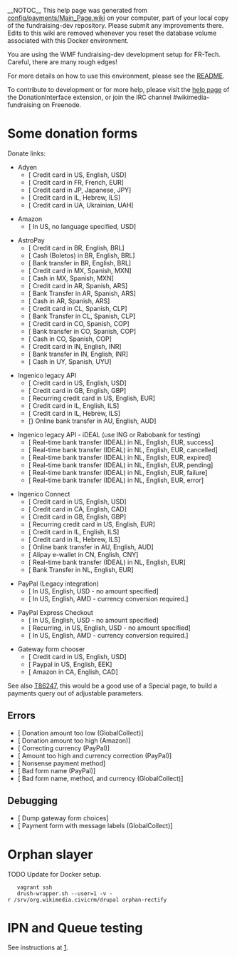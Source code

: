 __NOTOC__
This help page was generated from [https://gerrit.wikimedia.org/r/plugins/gitiles/wikimedia/fundraising/dev/+/master/config/payments/Main_Page.wiki config/payments/Main_Page.wiki] on your computer, part of your local copy of the fundraising-dev repository. Please submit any improvements there. Edits
to this wiki are removed whenever you reset the database volume associated with this Docker environment.

You are using the WMF fundraising-dev development setup for FR-Tech. Careful, there are many rough edges!

For more details on how to use this environment, please see the [https://gerrit.wikimedia.org/r/plugins/gitiles/wikimedia/fundraising/dev/+/e33fc90d29124e29c040649057cb81e1b8db0379/README.md README].

To contribute to development or for more help, please visit the [https://www.mediawiki.org/wiki/Extension:DonationInterface help page] of the DonationInterface extension, or join the IRC channel #wikimedia-fundraising on Freenode.

= Some donation forms =
Donate links:
* Adyen
** [{{fullurl:Special:AdyenGateway|appeal=JimmyQuote&payment_method=cc&recurring=&uselang=en&language=en&currency=USD&amount=10&country=US&ffname=adyen&first_name=Jimmy&last_name=Wales&street_address=1+Montgomery+Street&city=San+Francisco&state_province=CA&postal_code=94104&email=jwales%40example.com}} Credit card in US, English, USD]
** [{{fullurl:Special:AdyenGateway|appeal=JimmyQuote&payment_method=cc&recurring=&uselang=fr&language=fr&currency=EUR&amount=10&country=FR&ffname=adyen&first_name=Jimmy&last_name=Wales&email=jwales%40example.com}} Credit card in FR, French, EUR]
** [{{fullurl:Special:AdyenGateway|appeal=JimmyQuote&payment_method=cc&recurring=&uselang=ja&language=ja&currency=JPY&amount=250&country=JP&ffname=adyen&first_name=Jimmy&last_name=Wales&email=jwales%40example.com}} Credit card in JP, Japanese, JPY]
** [{{fullurl:Special:AdyenGateway|appeal=JimmyQuote&payment_method=cc&recurring=&uselang=he&language=he&currency=ILS&amount=100&country=IL&ffname=adyen&first_name=Jimmy&last_name=Wales&email=jwales%40example.com}} Credit card in IL, Hebrew, ILS]
** [{{fullurl:Special:AdyenGateway|appeal=JimmyQuote&payment_method=cc&recurring=&uselang=uk&language=uk&currency=UAH&amount=100&country=UA&ffname=adyen&first_name=Jimmy&last_name=Wales&email=jwales%40example.com}} Credit card in UA, Ukrainian, UAH]

* Amazon
** [{{fullurl:Special:AmazonGateway|currency=USD&country=US&amount=1&ffname=amazon}} In US, no language specified, USD]

* AstroPay
** [{{fullurl:Special:AstroPayGateway|appeal=JimmyQuote&payment_method=cc&recurring=&uselang=en&language=en&currency=BRL&amount=100&country=BR&ffname=astropay&first_name=Jimmy&last_name=Wales&fiscal_number=999.999.999-00&email=jwales%40example.com}} Credit card in BR, English, BRL]
** [{{fullurl:Special:AstroPayGateway|appeal=JimmyQuote&payment_method=cash&recurring=&uselang=en&language=en&currency=BRL&amount=100&country=BR&ffname=astropay&first_name=Jimmy&last_name=Wales&fiscal_number=999.999.999-00&email=jwales%40example.com}} Cash (Boletos) in BR, English, BRL]
** [{{fullurl:Special:AstroPayGateway|appeal=JimmyQuote&payment_method=bt&recurring=&uselang=en&language=en&currency=BRL&amount=100&country=BR&ffname=astropay&first_name=Jimmy&last_name=Wales&fiscal_number=999.999.999-00&email=jwales%40example.com}} Bank transfer in BR, English, BRL]
** [{{fullurl:Special:AstroPayGateway|appeal=JimmyQuote&payment_method=cc&recurring=&uselang=es&language=es&currency=MXN&amount=100&country=MX&ffname=astropay-mx&first_name=Jimmy&last_name=Wales&email=jwales%40example.com}} Credit card in MX, Spanish, MXN]
** [{{fullurl:Special:AstroPayGateway|appeal=JimmyQuote&payment_method=cash&recurring=&uselang=es&language=es&currency=MXN&amount=100&country=MX&ffname=astropay-mx&first_name=Jimmy&last_name=Wales&email=jwales%40example.com}} Cash in MX, Spanish, MXN]
** [{{fullurl:Special:AstroPayGateway|appeal=JimmyQuote&payment_method=cc&recurring=&uselang=es&language=es&currency=ARS&amount=100&country=AR&ffname=astropay-ar&first_name=Jimmy&last_name=Wales&fiscal_number=99.999.99&email=jwales%40example.com}} Credit card in AR, Spanish, ARS]
** [{{fullurl:Special:AstroPayGateway|appeal=JimmyQuote&payment_method=bt&recurring=&uselang=es&language=es&currency=ARS&amount=100&country=AR&ffname=astropay-ar}} Bank Transfer in AR, Spanish, ARS]
** [{{fullurl:Special:AstroPayGateway|appeal=JimmyQuote&payment_method=cash&recurring=&uselang=es&language=es&currency=ARS&amount=100&country=AR&ffname=astropay-ar&first_name=Jimmy&last_name=Wales&fiscal_number=99.999.99&email=jwales%40example.com}} Cash in AR, Spanish, ARS]
** [{{fullurl:Special:AstroPayGateway|appeal=JimmyQuote&payment_method=cc&recurring=&uselang=es&language=es&currency=CLP&amount=5000&country=CL&ffname=astropay-cl&first_name=Jimmy&last_name=Wales&fiscal_number=99999999-9&email=jwales%40example.com}} Credit card in CL, Spanish, CLP]
** [{{fullurl:Special:AstroPayGateway|appeal=JimmyQuote&payment_method=bt&recurring=&uselang=es&language=es&currency=CLP&amount=5000&country=CL&ffname=astropay-cl&first_name=Jimmy&last_name=Wales&fiscal_number=99999999-9&email=jwales%40example.com}} Bank Transfer in CL, Spanish, CLP]
** [{{fullurl:Special:AstroPayGateway|appeal=JimmyQuote&payment_method=cc&recurring=&uselang=es&language=es&currency=COP&amount=5000&country=CO&ffname=astropay-co&first_name=Jimmy&last_name=Wales&fiscal_number=9.999.999.999&email=jwales%40example.com}} Credit card in CO, Spanish, COP]
** [{{fullurl:Special:AstroPayGateway|appeal=JimmyQuote&payment_method=bt&recurring=&uselang=es&language=es&currency=COP&amount=5000&country=CO&ffname=astropay-co&first_name=Jimmy&last_name=Wales&fiscal_number=9.999.999.999&email=jwales%40example.com}} Bank transfer in CO, Spanish, COP]
** [{{fullurl:Special:AstroPayGateway|appeal=JimmyQuote&payment_method=cash&recurring=&uselang=es&language=es&currency=COP&amount=5000&country=CO&ffname=astropay-co&first_name=Jimmy&last_name=Wales&fiscal_number=9.999.999.999&email=jwales%40example.com}} Cash in CO, Spanish, COP]
** [{{fullurl:Special:AstroPayGateway|appeal=JimmyQuote&payment_method=cc&recurring=&uselang=en&language=en&currency=INR&amount=500&country=IN&ffname=astropay-in&first_name=Jimmy&last_name=Wales&street_address=10+Easy+Street%2C+Lbs+Marg%2C+Bhandup&city=Mumbai&fiscal_number=AAAAA9999C&email=jwales%40example.com}} Credit card in IN, English, INR]
** [{{fullurl:Special:AstroPayGateway|appeal=JimmyQuote&payment_method=bt&recurring=&uselang=en&language=en&currency=INR&amount=500&country=IN&ffname=astropay-in&first_name=Jimmy&last_name=Wales&street_address=110+Easy+Street%2C+Lbs+Marg%2C+Bhandup&city=Mumbai&fiscal_number=AAAAA9999C&email=jwales%40example.com}} Bank transfer in IN, English, INR]
** [{{fullurl:Special:AstroPayGateway|appeal=JimmyQuote&payment_method=cash&recurring=&uselang=es&language=es&currency=UYU&amount=5000&country=UY&ffname=astropay-uy&first_name=Jimmy&last_name=Wales&fiscal_number=9.999.999-9&email=jwales%40example.com}} Cash in UY, Spanish, UYU]

* Ingenico legacy API
** [{{fullurl:Special:GlobalCollectGateway|appeal=JimmyQuote&ffname=cc-vmad&payment_method=cc&recurring=&uselang=en&language=en&currency=USD&amount=10&country=US&first_name=Jimmy&last_name=Wales&street_address=1+Montgomery+Street&city=San+Francisco&state_province=CA&postal_code=94104&email=jwales%40example.com}} Credit card in US, English, USD]
** [{{fullurl:Special:GlobalCollectGateway|appeal=JimmyQuote&ffname=cc-vmad&payment_method=cc&recurring=&uselang=en&language=en&currency=GBP&country=GB&amount=2.01&first_name=Jimmy&last_name=Wales&street_address=10+Easy+Street&city=Liverpool&postal_code=L37+4QF&email=jwales%40example.com}} Credit card in GB, English, GBP]
** [{{fullurl:Special:GlobalCollectGateway|appeal=JimmyQuote&ffname=rcc-vmad&payment_method=cc&recurring=1&uselang=en&language=en&currency=EUR&country=US&amount=2.01&first_name=Jimmy&last_name=Wales&street_address=1+Montgomery+Street&city=San+Francisco&state_province=CA&postal_code=94104&email=jwales%40example.com}} Recurring credit card in US, English, EUR]
** [{{fullurl:Special:GlobalCollectGateway|appeal=JimmyQuote&ffname=cc-vmad&payment_method=cc&recurring=&uselang=en&language=en&currency=ILS&country=IL&amount=20.01&first_name=Jimmy&last_name=Wales&email=jwales%40example.com}} Credit card in IL, English, ILS]
** [{{fullurl:Special:GlobalCollectGateway|appeal=JimmyQuote&ffname=cc-vmad&payment_method=cc&recurring=&uselang=he&language=he&currency=ILS&country=IL&amount=20.01&first_name=Jimmy&last_name=Wales&email=jwales%40example.com}} Credit card in IL, Hebrew, ILS]
** [{{fullurl:Special:GlobalCollectGateway|appeal=JimmyQuote&recurring=&payment_method=obt&utm_medium=Waystogive&utm_campaign=C11_Waystogive&utm_key=&language=en&country=AU&returnto=Thank_You%2Fen&amountGiven=&currency=AUD&frequency=onetime&amount=3&uselang=en&first_name=Jimmy&last_name=Wales&state_province=QLD&email=jwales%40example.com}}} Online bank transfer in AU, English, AUD]

* Ingenico legacy API - iDEAL (use ING or Rabobank for testing)
** [{{fullurl:Special:GlobalCollectGateway|appeal=JimmyQuote&ffname=rtbt-ideal-noadd&recurring=&payment_method=rtbt&payment_submethod=rtbt_ideal&utm_source=Waystogive.default%7Edefault%7Edefault%7Edefault%7Econtrol.rtbt.rtbt_ideal&utm_medium=Waystogive&utm_campaign=C11_Waystogive&utm_key=&language=en&country=NL&returnto=Thank_You%2Fen&amountGiven=&currency=EUR&frequency=onetime&amount=1&uselang=en&first_name=Jimmy&last_name=Wales&email=jwales%40example.com}} Real-time bank transfer (IDEAL) in NL, English, EUR, success]
** [{{fullurl:Special:GlobalCollectGateway|appeal=JimmyQuote&ffname=rtbt-ideal-noadd&recurring=&payment_method=rtbt&payment_submethod=rtbt_ideal&utm_source=Waystogive.default%7Edefault%7Edefault%7Edefault%7Econtrol.rtbt.rtbt_ideal&utm_medium=Waystogive&utm_campaign=C11_Waystogive&utm_key=&language=en&country=NL&returnto=Thank_You%2Fen&amountGiven=&currency=EUR&frequency=onetime&amount=2&uselang=en&first_name=Jimmy&last_name=Wales&email=jwales%40example.com}} Real-time bank transfer (IDEAL) in NL, English, EUR, cancelled]
** [{{fullurl:Special:GlobalCollectGateway|appeal=JimmyQuote&ffname=rtbt-ideal-noadd&recurring=&payment_method=rtbt&payment_submethod=rtbt_ideal&utm_source=Waystogive.default%7Edefault%7Edefault%7Edefault%7Econtrol.rtbt.rtbt_ideal&utm_medium=Waystogive&utm_campaign=C11_Waystogive&utm_key=&language=en&country=NL&returnto=Thank_You%2Fen&amountGiven=&currency=EUR&frequency=onetime&amount=3&uselang=en&first_name=Jimmy&last_name=Wales&email=jwales%40example.com}} Real-time bank transfer (IDEAL) in NL, English, EUR, expired]
** [{{fullurl:Special:GlobalCollectGateway|appeal=JimmyQuote&ffname=rtbt-ideal-noadd&recurring=&payment_method=rtbt&payment_submethod=rtbt_ideal&utm_source=Waystogive.default%7Edefault%7Edefault%7Edefault%7Econtrol.rtbt.rtbt_ideal&utm_medium=Waystogive&utm_campaign=C11_Waystogive&utm_key=&language=en&country=NL&returnto=Thank_You%2Fen&amountGiven=&currency=EUR&frequency=onetime&amount=4&uselang=en&first_name=Jimmy&last_name=Wales&email=jwales%40example.com}} Real-time bank transfer (IDEAL) in NL, English, EUR, pending]
** [{{fullurl:Special:GlobalCollectGateway|appeal=JimmyQuote&ffname=rtbt-ideal-noadd&recurring=&payment_method=rtbt&payment_submethod=rtbt_ideal&utm_source=Waystogive.default%7Edefault%7Edefault%7Edefault%7Econtrol.rtbt.rtbt_ideal&utm_medium=Waystogive&utm_campaign=C11_Waystogive&utm_key=&language=en&country=NL&returnto=Thank_You%2Fen&amountGiven=&currency=EUR&frequency=onetime&amount=5&uselang=en&first_name=Jimmy&last_name=Wales&email=jwales%40example.com}} Real-time bank transfer (IDEAL) in NL, English, EUR, failure]
** [{{fullurl:Special:GlobalCollectGateway|appeal=JimmyQuote&ffname=rtbt-ideal-noadd&recurring=&payment_method=rtbt&payment_submethod=rtbt_ideal&utm_source=Waystogive.default%7Edefault%7Edefault%7Edefault%7Econtrol.rtbt.rtbt_ideal&utm_medium=Waystogive&utm_campaign=C11_Waystogive&utm_key=&language=en&country=NL&returnto=Thank_You%2Fen&amountGiven=&currency=EUR&frequency=onetime&amount=7&uselang=en&first_name=Jimmy&last_name=Wales&email=jwales%40example.com}} Real-time bank transfer (IDEAL) in NL, English, EUR, error]

* Ingenico Connect
** [{{fullurl:Special:IngenicoGateway|appeal=JimmyQuote&ffname=cc-vmad&payment_method=cc&recurring=&uselang=en&language=en&currency=USD&amount=35&country=US&first_name=Jimmy&last_name=Wales&street_address=1+Montgomery+Street&city=San+Francisco&state_province=CA&postal_code=94104&email=jwales%40example.com}} Credit card in US, English, USD]
** [{{fullurl:Special:IngenicoGateway|appeal=JimmyQuote&ffname=cc-vmad&payment_method=cc&recurring=&uselang=en&language=en&currency=CAD&amount=11.44&country=CA&first_name=Jimmy&last_name=Wales&street_address=1010+Easy+Street&city=Ottawa&state_province=ON&postal_code=K1A+0B1&email=jwales%40example.com}} Credit card in CA, English, CAD]
** [{{fullurl:Special:IngenicoGateway|appeal=JimmyQuote&ffname=cc-vmad&payment_method=cc&recurring=&uselang=en&language=en&currency=GBP&country=GB&amount=2.01&first_name=Jimmy&last_name=Wales&street_address=10+Easy+Street&city=Liverpool&postal_code=L37+4QF&email=jwales%40example.com}} Credit card in GB, English, GBP]
** [{{fullurl:Special:IngenicoGateway|appeal=JimmyQuote&ffname=rcc-vmad&payment_method=cc&recurring=1&uselang=en&language=en&currency=EUR&country=US&amount=2.01&first_name=Jimmy&last_name=Wales&street_address=1+Montgomery+Street&city=San+Francisco&state_province=CA&postal_code=94104&email=jwales%40example.com}} Recurring credit card in US, English, EUR]
** [{{fullurl:Special:IngenicoGateway|appeal=JimmyQuote&ffname=cc-vmad&payment_method=cc&recurring=&uselang=en&language=en&currency=ILS&country=IL&amount=20.01&first_name=Jimmy&last_name=Wales&email=jwales%40example.com}} Credit card in IL, English, ILS]
** [{{fullurl:Special:IngenicoGateway|appeal=JimmyQuote&ffname=cc-vmad&payment_method=cc&recurring=&uselang=he&language=he&currency=ILS&country=IL&amount=20.01&first_name=Jimmy&last_name=Wales&email=jwales%40example.com}} Credit card in IL, Hebrew, ILS]
** [{{fullurl:Special:IngenicoGateway|appeal=JimmyQuote&recurring=&payment_method=obt&utm_medium=Waystogive&utm_campaign=C11_Waystogive&utm_key=&language=en&country=AU&returnto=Thank_You%2Fen&amountGiven=&currency=AUD&frequency=onetime&amount=3&uselang=en&first_name=Jimmy&last_name=Wales&state_province=QLD&email=jwales%40example.com}} Online bank transfer in AU, English, AUD]
** [{{fullurl:Special:IngenicoGateway|country=CN&amount=30&currency=CNY&ffname=ew-alipay&first_name=Jimmy&last_name=Wales&email=jwales%40example.com}} Alipay e-wallet in CN, English, CNY]
** [{{fullurl:Special:IngenicoGateway|appeal=JimmyQuote&ffname=rtbt-ideal-noadd&recurring=&payment_method=rtbt&payment_submethod=rtbt_ideal&utm_source=Waystogive.default%7Edefault%7Edefault%7Edefault%7Econtrol.rtbt.rtbt_ideal&utm_medium=Waystogive&utm_campaign=C11_Waystogive&utm_key=&language=en&country=NL&returnto=Thank_You%2Fen&amountGiven=&currency=EUR&frequency=onetime&amount=3&uselang=en}} Real-time bank transfer (IDEAL) in NL, English, EUR]
** [{{fullurl:Special:IngenicoGateway|appeal=JimmyQuote&recurring=&payment_method=bt&utm_medium=Waystogive&utm_campaign=C11_Waystogive&utm_key=&language=en&country=NL&returnto=Thank_You%2Fen&amountGiven=&currency=EUR&frequency=onetime&amount=3&uselang=en}} Bank Transfer in NL, English, EUR]

* PayPal (Legacy integration)
** [{{fullurl:Special:PaypalLegacyGateway|appeal=JimmyQuote&ffname=paypal&recurring=&language=en&utm_source=Waystogive&utm_medium=sitenotice&utm_campaign=C11_Waystogive&gateway=paypal&returnto=Thank_You%2Fen&currency=USD&uselang=en}} In US, English, USD - no amount specified]
** [{{fullurl:Special:PaypalLegacyGateway|appeal=JimmyQuote&ffname=paypal&recurring=&language=en&utm_source=Waystogive&utm_medium=sitenotice&utm_campaign=C11_Waystogive&gateway=paypal&returnto=Thank_You%2Fen&currency=AMD&amount=1000&uselang=en}} In US, English, AMD - currency conversion required.]

* PayPal Express Checkout
** [{{fullurl:Special:PaypalExpressGateway|appeal=JimmyQuote&ffname=paypal&recurring=&language=en&utm_source=Waystogive&utm_medium=sitenotice&utm_campaign=C11_Waystogive&gateway=paypal&returnto=Thank_You%2Fen&currency=USD&uselang=en}} In US, English, USD - no amount specified]
** [{{fullurl:Special:PaypalExpressGateway|appeal=JimmyQuote&ffname=paypal&recurring=1&language=en&utm_source=Waystogive&utm_medium=sitenotice&utm_campaign=C11_Waystogive&gateway=paypal&returnto=Thank_You%2Fen&currency=USD&uselang=en}} Recurring, in US, English, USD - no amount specified]
** [{{fullurl:Special:PaypalExpressGateway|appeal=JimmyQuote&ffname=paypal&recurring=&language=en&utm_source=Waystogive&utm_medium=sitenotice&utm_campaign=C11_Waystogive&gateway=paypal&returnto=Thank_You%2Fen&currency=AMD&amount=1000&uselang=en}} In US, English, AMD - currency conversion required.]

* Gateway form chooser
** [{{fullurl:Special:GatewayFormChooser|uselang=en&language=en&currency=USD&amount=10&country=US&payment_method=cc}} Credit card in US, English, USD]
** [{{fullurl:Special:GatewayFormChooser|uselang=en&language=en&currency=EEK&country=US&amount=2500&payment_method=paypal}} Paypal in US, English, EEK]
** [{{fullurl:Special:GatewayFormChooser|uselang=en&language=en&currency=CAD&country=CA&amount=250&payment_method=amazon}} Amazon in CA, English, CAD]

See also [https://phabricator.wikimedia.org/T86247 T86247], this would be a good use of a Special page, to build a payments query out of adjustable parameters.

== Errors ==
* [{{fullurl:Special:GlobalCollectGateway|appeal=JimmyQuote&ffname=cc-vmad&recurring=&uselang=en&language=en&currency=USD&country=US&amount=.01&payment_method=cc}} Donation amount too low (GlobalCollect)]
* [{{fullurl:Special:AmazonGateway|uselang=en&language=en&currency=USD&country=US&amount=992500&payment_method=amazon}} Donation amount too high (Amazon)]
* [{{fullurl:Special:PaypalLegacyGateway|appeal=JimmyQuote&ffname=paypal&recurring=&uselang=en&language=en&currency=INR&country=US&amount=200.01}} Correcting currency (PayPal)]
* [{{fullurl:Special:PaypalLegacyGateway|ffname=paypal&recurring=&payment_method=paypal&utm_source=fr-redir.default%7Edefault%7Edefault%7Edefault%7Econtrol.paypal&utm_medium=spontaneous&utm_campaign=spontaneous&utm_key=&referrer=&language=en&country=US&returnto=Thank_You%2Fen&amountGiven=&currency=EEK&frequency=onetime&amount=30000000&uselang=en}} Amount too high and currency correction (PayPal)]
* [{{fullurl:Special:GatewayFormChooser|uselang=en&language=en&currency=USD&amount=10&country=US&payment_method=blarg}} Nonsense payment method]
* [{{fullurl:Special:PaypalLegacyGateway|ffname=badname&recurring=&payment_method=paypal&language=en&country=NO&returnto=Thank_You%2Fen&amountGiven=&currency=NKD&frequency=onetime&amount=3000&uselang=en}} Bad form name (PayPal)]
* [{{fullurl:Special:GlobalCollectGateway|ffname=badname&recurring=&payment_method=aa&language=en&country=NO&returnto=Thank_You%2Fen&amountGiven=&currency=ABC&frequency=onetime&amount=3000&uselang=en}} Bad form name, method, and currency (GlobalCollect)]

== Debugging ==
* [{{fullurl:Special:GatewayFormChooser|testGetAll=1}} Dump gateway form choices]
* [{{fullurl:Special:GlobalCollectGateway|appeal=JimmyQuote&ffname=cc-vmad&recurring=&uselang=qqx&language=qqx&currency=USD&country=US&amount=1.01}} Payment form with message labels (GlobalCollect)]

= Orphan slayer =

TODO Update for Docker setup.

    vagrant ssh
    drush-wrapper.sh --user=1 -v -r /srv/org.wikimedia.civicrm/drupal orphan-rectify

= IPN and Queue testing =

See instructions at [https://www.mediawiki.org/wiki/Fundraising_tech/Queue_testing].
